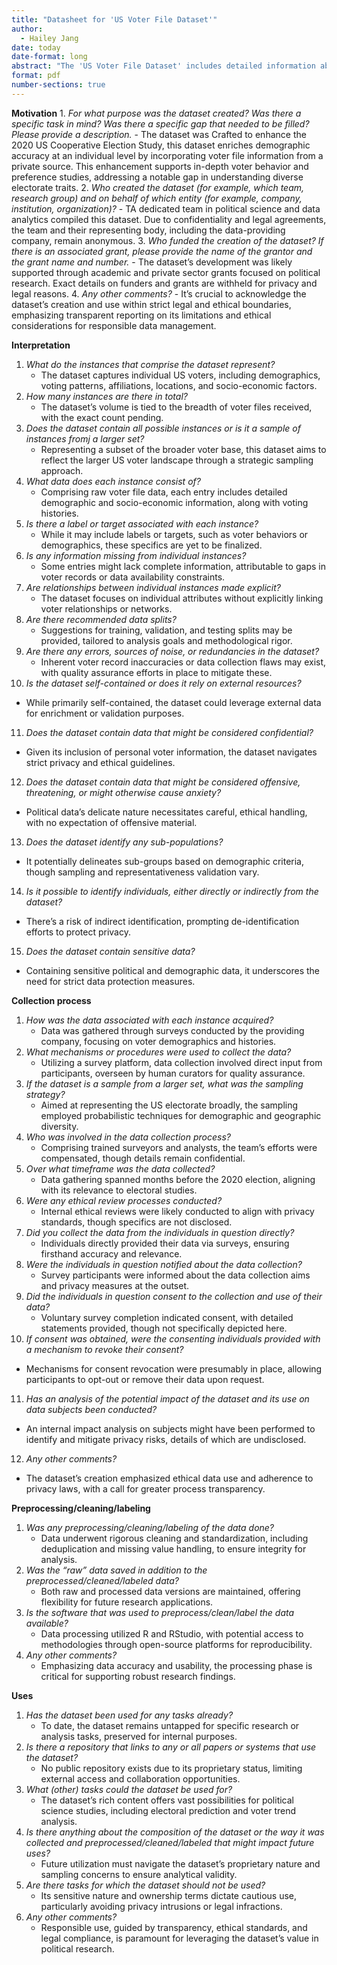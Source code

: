 ```yaml
--- 
title: "Datasheet for 'US Voter File Dataset'"
author: 
  - Hailey Jang
date: today
date-format: long
abstract: "The 'US Voter File Dataset' includes detailed information about American voters, featuring their demographic profiles, voting histories, and socio-economic data. Sourced from a private entity, this comprehensive dataset awaits application in specific projects. It's ripe for exploration in political science research and analysis of voter behavior, offering insights into election predictions and voter demographics. Users must handle this dataset with care to respect privacy concerns and legal standards concerning voter data."
format: pdf
number-sections: true
---
```


**Motivation**
1. *For what purpose was the dataset created? Was there a specific task in mind? Was there a specific gap that needed to be filled? Please provide a description.*
  - The dataset was Crafted to enhance the 2020 US Cooperative Election Study, this dataset enriches demographic accuracy at an individual level by incorporating voter file information from a private source. This enhancement supports in-depth voter behavior and preference studies, addressing a notable gap in understanding diverse electorate traits.
2. *Who created the dataset (for example, which team, research group) and on behalf of which entity (for example, company, institution, organization)?*
  - TA dedicated team in political science and data analytics compiled this dataset. Due to confidentiality and legal agreements, the team and their representing body, including the data-providing company, remain anonymous.
3. *Who funded the creation of the dataset? If there is an associated grant, please provide the name of the grantor and the grant name and number.*
  - The dataset's development was likely supported through academic and private sector grants focused on political research. Exact details on funders and grants are withheld for privacy and legal reasons.
4. *Any other comments?*
  - It's crucial to acknowledge the dataset's creation and use within strict legal and ethical boundaries, emphasizing transparent reporting on its limitations and ethical considerations for responsible data management.

**Interpretation**

1. *What do the instances that comprise the dataset represent?*
   - The dataset captures individual US voters, including demographics, voting patterns, affiliations, locations, and socio-economic factors.

2. *How many instances are there in total?*
   - The dataset's volume is tied to the breadth of voter files received, with the exact count pending.

3. *Does the dataset contain all possible instances or is it a sample of instances fromj a larger set?*
   - Representing a subset of the broader voter base, this dataset aims to reflect the larger US voter landscape through a strategic sampling approach.

4. *What data does each instance consist of?*
   - Comprising raw voter file data, each entry includes detailed demographic and socio-economic information, along with voting histories.

5. *Is there a label or target associated with each instance?*
   - While it may include labels or targets, such as voter behaviors or demographics, these specifics are yet to be finalized.

6. *Is any information missing from individual instances?*
   - Some entries might lack complete information, attributable to gaps in voter records or data availability constraints.

7. *Are relationships between individual instances made explicit?*
   - The dataset focuses on individual attributes without explicitly linking voter relationships or networks.

8. *Are there recommended data splits?*
   - Suggestions for training, validation, and testing splits may be provided, tailored to analysis goals and methodological rigor.

9. *Are there any errors, sources of noise, or redundancies in the dataset?*
   - Inherent voter record inaccuracies or data collection flaws may exist, with quality assurance efforts in place to mitigate these.

10. *Is the dataset self-contained or does it rely on external resources?*
   - While primarily self-contained, the dataset could leverage external data for enrichment or validation purposes.

11. *Does the dataset contain data that might be considered confidential?*
   - Given its inclusion of personal voter information, the dataset navigates strict privacy and ethical guidelines.

12. *Does the dataset contain data that might be considered offensive, threatening, or might otherwise cause anxiety?*
   - Political data's delicate nature necessitates careful, ethical handling, with no expectation of offensive material.

13. *Does the dataset identify any sub-populations?*
   - It potentially delineates sub-groups based on demographic criteria, though sampling and representativeness validation vary.

14. *Is it possible to identify individuals, either directly or indirectly from the dataset?*
   - There's a risk of indirect identification, prompting de-identification efforts to protect privacy.

15. *Does the dataset contain sensitive data?*
   - Containing sensitive political and demographic data, it underscores the need for strict data protection measures.

**Collection process**

1. *How was the data associated with each instance acquired?*
   - Data was gathered through surveys conducted by the providing company, focusing on voter demographics and histories.

2. *What mechanisms or procedures were used to collect the data?*
   - Utilizing a survey platform, data collection involved direct input from participants, overseen by human curators for quality assurance.

3. *If the dataset is a sample from a larger set, what was the sampling strategy?*
   - Aimed at representing the US electorate broadly, the sampling employed probabilistic techniques for demographic and geographic diversity.

4. *Who was involved in the data collection process?*
   - Comprising trained surveyors and analysts, the team's efforts were compensated, though details remain confidential.

5. *Over what timeframe was the data collected?*
   - Data gathering spanned months before the 2020 election, aligning with its relevance to electoral studies.

6. *Were any ethical review processes conducted?*
   - Internal ethical reviews were likely conducted to align with privacy standards, though specifics are not disclosed.

7. *Did you collect the data from the individuals in question directly?*
   - Individuals directly provided their data via surveys, ensuring firsthand accuracy and relevance.

8. *Were the individuals in question notified about the data collection?*
   - Survey participants were informed about the data collection aims and privacy measures at the outset.

9. *Did the individuals in question consent to the collection and use of their data?*
   - Voluntary survey completion indicated consent, with detailed statements provided, though not specifically depicted here.

10. *If consent was obtained, were the consenting individuals provided with a mechanism to revoke their consent?*
   - Mechanisms for consent revocation were presumably in place, allowing participants to opt-out or remove their data upon request.

11. *Has an analysis of the potential impact of the dataset and its use on data subjects been conducted?*
   - An internal impact analysis on subjects might have been performed to identify and mitigate privacy risks, details of which are undisclosed.

12. *Any other comments?*
   - The dataset's creation emphasized ethical data use and adherence to privacy laws, with a call for greater process transparency.

**Preprocessing/cleaning/labeling**

1. *Was any preprocessing/cleaning/labeling of the data done?*
   - Data underwent rigorous cleaning and standardization, including deduplication and missing value handling, to ensure integrity for analysis.

2. *Was the "raw" data saved in addition to the preprocessed/cleaned/labeled data?*
   - Both raw and processed data versions are maintained, offering flexibility for future research applications.

3. *Is the software that was used to preprocess/clean/label the data available?*
   - Data processing utilized R and RStudio, with potential access to methodologies through open-source platforms for reproducibility.

4. *Any other comments?*
   - Emphasizing data accuracy and usability, the processing phase is critical for supporting robust research findings.

**Uses**

1. *Has the dataset been used for any tasks already?*
   - To date, the dataset remains untapped for specific research or analysis tasks, preserved for internal purposes.

2. *Is there a repository that links to any or all papers or systems that use the dataset?*
   - No public repository exists due to its proprietary status, limiting external access and collaboration opportunities.

3. *What (other) tasks could the dataset be used for?*
   - The dataset's rich content offers vast possibilities for political science studies, including electoral prediction and voter trend analysis.

4. *Is there anything about the composition of the dataset or the way it was collected and preprocessed/cleaned/labeled that might impact future uses?*
   - Future utilization must navigate the dataset's proprietary nature and sampling concerns to ensure analytical validity.

5. *Are there tasks for which the dataset should not be used?*
   - Its sensitive nature and ownership terms dictate cautious use, particularly avoiding privacy intrusions or legal infractions.

6. *Any other comments?*
   - Responsible use, guided by transparency, ethical standards, and legal compliance, is paramount for leveraging the dataset's value in political research.